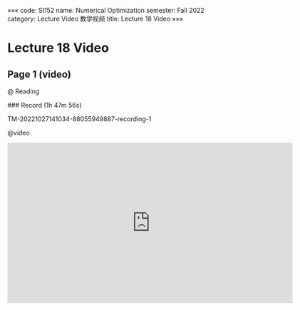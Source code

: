 «««
code: SI152
name: Numerical Optimization
semester: Fall 2022
category: Lecture Video 教学视频
title: Lecture 18 Video
»»»

# Lecture 18 Video

## Page 1 (video)

@ Reading

<div class="markdown-body">
### Record (1h 47m 56s)

TM-20221027141034-88055949887-recording-1
</div>

@video

<iframe src="https://sbbrisk.com/e/eo1fz2wvorur.html" frameborder=0 marginwidth=0 marginheight=0 scrolling=no width=640 height=360 allowfullscreen></iframe>
